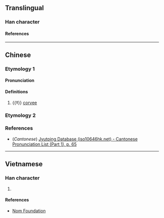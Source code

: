 {{character info/new}}
==Translingual==

===Han character===
{{Han char|rn=9|rad=人|as=07|sn=9|four=|canj=ORHG,ORMG|ids=⿰亻呈}}

====References====
{{Han ref|kx=0103.110|dkj=00637|dj=0218.230|hdz=10162.040|uh=4FB1}}

----

==Chinese==
{{zh-forms}}

===Etymology 1===
====Pronunciation====
{{zh-pron
|m=chěng
|c=cing2
|mc=
|oc=
|ma=
|cat=n,v
}}

====Definitions====
{{zh-hanzi}}

# {{‡}} [[corvee]]

===Etymology 2===
{{zh-see|徎|v}}

===References===
* (''Cantonese'') [http://www.iso10646hk.net/jp/document/download.jsp Jyutping Database (iso10646hk.net) - Cantonese Pronunciation List (Part 1), p. 65]

----

==Vietnamese==

===Han character===
{{vi-readings|reading=[[rình]], [[xiểng]], [[xiềng]]|rs=人07}}

# {{rfdef|vi|sort=人07}}

====References====
* [http://nomfoundation.org/common/nom_details.php?codepoint=4fb1 Nom Foundation]